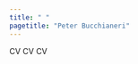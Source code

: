 ```yaml
---
title: " "
pagetitle: "Peter Bucchianeri"
---
```


<link rel="stylesheet" href="styles.css" type="text/css">

CV CV CV